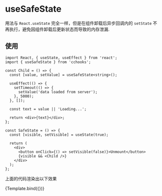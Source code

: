 
<Meta title="Hooks/use-safe-state" />



# useSafeState

用法与 `React.useState` 完全一样，但是在组件卸载后异步回调内的 `setState` 不再执行，避免因组件卸载后更新状态而导致的内存泄漏.


## 使用
```tsx
import React, { useState, useEffect } from 'react';
import { useSafeState } from 'cchooks';

const Child = () => {
  const [value, setValue] = useSafeState<string>();

  useEffect(() => {
    setTimeout(() => {
      setValue('data loaded from server');
    }, 5000);
  }, []);

  const text = value || 'Loading...';

  return <div>{text}</div>;
};

const SafeState = () => {
  const [visible, setVisible] = useState(true);

  return (
    <div>
      <button onClick={() => setVisible(false)}>Unmount</button>
      {visible && <Child />}
    </div>
  );
};

```
上面的代码渲染出以下效果




<Canvas>
  <Story 
    name="positive"
    args={{
      status: 'positive',
      label: 'Positive'
  }}>
    {Template.bind({})}
  </Story>
</Canvas>